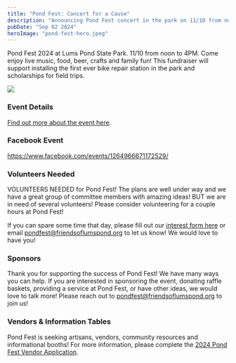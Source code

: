 ```yaml
---
title: "Pond Fest: Concert for a Cause"
description: "Announcing Pond Fest concert in the park on 11/10 from noon to 4PM."
pubDate: "Sep 02 2024"
heroImage: "pond-fest-hero.jpeg"
---
```


Pond Fest 2024 at Lums Pond State Park. 11/10 from noon to 4PM. Come enjoy live music, food, beer, crafts and family fun! This fundraiser will support installing the first ever bike repair station in the park and scholarships for field trips.


<Image class="full" src="pond-fest-banner.png"></Image>

### Event Details

[Find out more about the event here](/resources/pondfest2024).

### Facebook Event

https://www.facebook.com/events/1264966671172529/

### Volunteers Needed

VOLUNTEERS NEEDED for Pond Fest!
The plans are well under way and we have a great group of committee members with amazing ideas! BUT we are in need of several volunteers! Please consider volunteering for a couple hours at Pond Fest!

If you can spare some time that day, please fill out our [interest form here](https://forms.gle/41JAhPRMFMQ4jjDX9) or email <a href="mailto:pondfest@friendsoflumspond.org">pondfest@friendsoflumspond.org</a> to let us know! We would love to have you!

### Sponsors

Thank you for supporting the success of Pond Fest! We have many ways you can help. If you are interested in sponsoring the event, donating raffle baskets, providing a service at Pond Fest, or have other ideas, we would love to talk more! Please reach out to <a href="mailto:pondfest@friendsoflumspond.org">pondfest@friendsoflumspond.org</a> to join us!

### Vendors & Information Tables

Pond Fest is seeking artisans, vendors, community resources and informational booths! For more information, please complete the [2024 Pond Fest Vendor Application](https://forms.gle/sqHNAaYEenZryCyq9).
